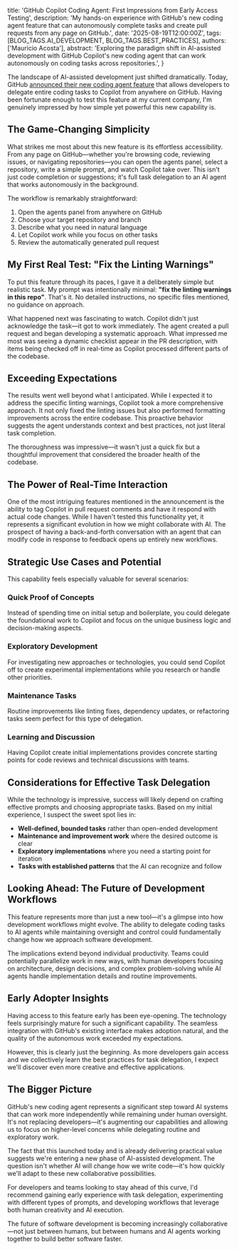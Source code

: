 
  title: 'GitHub Copilot Coding Agent: First Impressions from Early Access Testing',
  description: 'My hands-on experience with GitHub\'s new coding agent feature that can autonomously complete tasks and create pull requests from any page on GitHub.',
  date: '2025-08-19T12:00:00Z',
  tags: [BLOG_TAGS.AI_DEVELOPMENT, BLOG_TAGS.BEST_PRACTICES],
  authors: ['Mauricio Acosta'],
  abstract: 'Exploring the paradigm shift in AI-assisted development with GitHub Copilot\'s new coding agent that can work autonomously on coding tasks across repositories.',
}

The landscape of AI-assisted development just shifted dramatically. Today, GitHub [announced their new coding agent feature](https://github.blog/news-insights/product-news/agents-panel-launch-copilot-coding-agent-tasks-anywhere-on-github/) that allows developers to delegate entire coding tasks to Copilot from anywhere on GitHub. Having been fortunate enough to test this feature at my current company, I'm genuinely impressed by how simple yet powerful this new capability is.

## The Game-Changing Simplicity

What strikes me most about this new feature is its effortless accessibility. From any page on GitHub—whether you're browsing code, reviewing issues, or navigating repositories—you can open the agents panel, select a repository, write a simple prompt, and watch Copilot take over. This isn't just code completion or suggestions; it's full task delegation to an AI agent that works autonomously in the background.

The workflow is remarkably straightforward:
1. Open the agents panel from anywhere on GitHub
2. Choose your target repository and branch
3. Describe what you need in natural language
4. Let Copilot work while you focus on other tasks
5. Review the automatically generated pull request

## My First Real Test: "Fix the Linting Warnings"

To put this feature through its paces, I gave it a deliberately simple but realistic task. My prompt was intentionally minimal: **"fix the linting warnings in this repo"**. That's it. No detailed instructions, no specific files mentioned, no guidance on approach.

What happened next was fascinating to watch. Copilot didn't just acknowledge the task—it got to work immediately. The agent created a pull request and began developing a systematic approach. What impressed me most was seeing a dynamic checklist appear in the PR description, with items being checked off in real-time as Copilot processed different parts of the codebase.

## Exceeding Expectations

The results went well beyond what I anticipated. While I expected it to address the specific linting warnings, Copilot took a more comprehensive approach. It not only fixed the linting issues but also performed formatting improvements across the entire codebase. This proactive behavior suggests the agent understands context and best practices, not just literal task completion.

The thoroughness was impressive—it wasn't just a quick fix but a thoughtful improvement that considered the broader health of the codebase.

## The Power of Real-Time Interaction

One of the most intriguing features mentioned in the announcement is the ability to tag Copilot in pull request comments and have it respond with actual code changes. While I haven't tested this functionality yet, it represents a significant evolution in how we might collaborate with AI. The prospect of having a back-and-forth conversation with an agent that can modify code in response to feedback opens up entirely new workflows.

## Strategic Use Cases and Potential

This capability feels especially valuable for several scenarios:

### Quick Proof of Concepts
Instead of spending time on initial setup and boilerplate, you could delegate the foundational work to Copilot and focus on the unique business logic and decision-making aspects.

### Exploratory Development
For investigating new approaches or technologies, you could send Copilot off to create experimental implementations while you research or handle other priorities.

### Maintenance Tasks
Routine improvements like linting fixes, dependency updates, or refactoring tasks seem perfect for this type of delegation.

### Learning and Discussion
Having Copilot create initial implementations provides concrete starting points for code reviews and technical discussions with teams.

## Considerations for Effective Task Delegation

While the technology is impressive, success will likely depend on crafting effective prompts and choosing appropriate tasks. Based on my initial experience, I suspect the sweet spot lies in:

- **Well-defined, bounded tasks** rather than open-ended development
- **Maintenance and improvement work** where the desired outcome is clear
- **Exploratory implementations** where you need a starting point for iteration
- **Tasks with established patterns** that the AI can recognize and follow

## Looking Ahead: The Future of Development Workflows

This feature represents more than just a new tool—it's a glimpse into how development workflows might evolve. The ability to delegate coding tasks to AI agents while maintaining oversight and control could fundamentally change how we approach software development.

The implications extend beyond individual productivity. Teams could potentially parallelize work in new ways, with human developers focusing on architecture, design decisions, and complex problem-solving while AI agents handle implementation details and routine improvements.

## Early Adopter Insights

Having access to this feature early has been eye-opening. The technology feels surprisingly mature for such a significant capability. The seamless integration with GitHub's existing interface makes adoption natural, and the quality of the autonomous work exceeded my expectations.

However, this is clearly just the beginning. As more developers gain access and we collectively learn the best practices for task delegation, I expect we'll discover even more creative and effective applications.

## The Bigger Picture

GitHub's new coding agent represents a significant step toward AI systems that can work more independently while remaining under human oversight. It's not replacing developers—it's augmenting our capabilities and allowing us to focus on higher-level concerns while delegating routine and exploratory work.

The fact that this launched today and is already delivering practical value suggests we're entering a new phase of AI-assisted development. The question isn't whether AI will change how we write code—it's how quickly we'll adapt to these new collaborative possibilities.

For developers and teams looking to stay ahead of this curve, I'd recommend gaining early experience with task delegation, experimenting with different types of prompts, and developing workflows that leverage both human creativity and AI execution.

The future of software development is becoming increasingly collaborative—not just between humans, but between humans and AI agents working together to build better software faster.